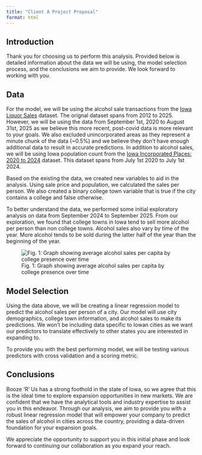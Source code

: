 ```yaml
---
title: "Client A Project Proposal"
format: html
---
```


## Introduction

Thank you for choosing us to perform this analysis. Provided below is detailed information about the data we will be using, the model selection process, and the conclusions we aim to provide. We look forward to working with you.

## Data

For the model, we will be using the alcohol sale transactions from the [Iowa Liquor Sales](https://data.iowa.gov/Sales-Distribution/Iowa-Liquor-Sales/m3tr-qhgy/about_data) dataset. The orignal dataset spans from 2012 to 2025. However, we will be using the data from September 1st, 2020 to August 31st, 2025 as we believe this more recent, post-covid data is more relevant to your goals. We also excluded unincorporated areas as they represent a minute chunk of the data (\~0.5%) and we believe they don't have enough additional data to result in accurate predictions. In addition to alcohol sales, we will be using Iowa population count from the [Iowa Incorporated Places: 2020 to 2024](https://www.census.gov/data/tables/time-series/demo/popest/2020s-total-cities-and-towns.html) dataset. This dataset spans from July 1st 2020 to July 1st 2024.

Based on the existing the data, we created new variables to aid in the analysis. Using sale price and population, we calculated the sales per person. We also created a binary college town variable that is true if the city contains a college and false otherwise.

To better understand the data, we performed some initial exploratory analysis on data from September 2024 to September 2025. From our exploration, we found that college towns in Iowa tend to sell more alcohol per person than non college towns. Alcohol sales also vary by time of the year. More alcohol tends to be sold during the latter half of the year than the beginning of the year.

![Fig. 1: Graph showing average alcohol sales per capita by college presence over time](Graphs/client_a_graph_1.png)

## Model Selection

Using the data above, we will be creating a linear regression model to predict the alcohol sales per person of a city. Our model will use city demographics, college town information, and alcohol sales to make its predictions. We won't be including data specific to Iowan cities as we want our predictors to translate effectively to other states you are interested in expanding to.

To provide you with the best performing model, we will be testing various predictors with cross validation and a scoring metric.

## Conclusions

Booze 'R' Us has a strong foothold in the state of Iowa, so we agree that this is the ideal time to explore expansion opportunities in new markets. We are confident that we have the analytical tools and industry expertise to assist you in this endeavor. Through our analysis, we aim to provide you with a robust linear regression model that will empower your company to predict the sales of alcohol in cities across the country, providing a data-driven foundation for your expansion goals.

We appreciate the opportunity to support you in this initial phase and look forward to continuing our collaboration as you expand your reach.
